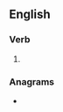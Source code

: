 ==English==

===Verb===
{{head|en|verb form}}

# {{present participle of|en|outplace|nocat=1}}

===Anagrams===
* {{anagrams|en|a=acgilnoptu|copulating}}